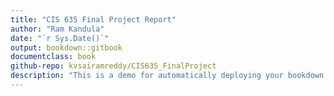 ```yaml
---
title: "CIS 635 Final Project Report"
author: "Ram Kandula"
date: "`r Sys.Date()`"
output: bookdown::gitbook
documentclass: book
github-repo: kvsairamreddy/CIS635_FinalProject
description: "This is a demo for automatically deploying your bookdown ebook to GitHub pages."
---
```

